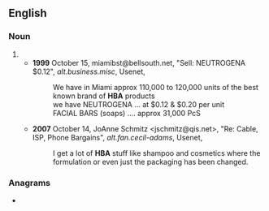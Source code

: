 ==English==

===Noun===
{{en-noun}}
# {{abbreviation of|[[health]]-[[and]]-[[beauty]] [[aid]]|lang=en}}
#* '''1999''' October 15, miamibst@bellsouth.net, "Sell: NEUTROGENA $0.12", ''alt.business.misc'', Usenet,
#*: We have in Miami approx 110,000 to 120,000 units of the best known brand of '''HBA''' products
#*: we have NEUTROGENA ... at $0.12 & $0.20 per unit
#*: FACIAL BARS (soaps) .... approx 31,000 PcS
#* '''2007''' October 14, JoAnne Schmitz <jschmitz@qis.net>, "Re: Cable, ISP, Phone Bargains", ''alt.fan.cecil-adams'', Usenet,
#*: I get a lot of '''HBA''' stuff like shampoo and cosmetics where the formulation or even just the packaging has been changed.

===Anagrams===
* {{anagrams|en|a=abh|ABH|AHB|BAH|BHA|Bah|Bah.|HAB|Hab|Hab.|bah|hab}}